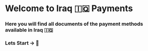 # Welcome to Iraq 🇮🇶 Payments
### Here you will find all documents of the payment methods available in Iraq 🇮🇶

### Lets Start -> 🚀